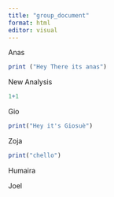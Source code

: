 ```yaml
---
title: "group_document"
format: html
editor: visual
---
```


Anas

```r
print ("Hey There its anas")
```

New Analysis\

```r
1+1
```

Gio

```r
print("Hey it's Giosuè")
```

Zoja

```r
print("chello")
```

Humaira

Joel
